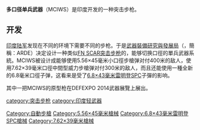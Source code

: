 {{refimprove|time=2014-04-28T01:51:28+00:00}}
{{expand|time= 2014-4-27}}
{{noteTA
|G1=軍事
|G2=長度單位
|G3=Firearms
}}
{{Infobox Weapon
| name               = 多口徑單兵武器
| image              = File:DRDO Multi Caliber Rifle being aimed.jpg
| image_size         = 300px
| caption            = 
| origin             = {{flag|India}}
| type               = [[突擊步槍|突擊步槍]]
<!-- Type selection -->
| is_ranged          = yes
| is_bladed          = 
| is_explosive       = 
| is_artillery       = 
| is_vehicle         = 
| is_missile         = 
| is_UK              = 
<!-- Service history -->
| service            = 
| used_by            = 
| wars               = 
<!-- Production history -->
| designer          = [[武器裝備研究與發展局|武器裝備研究與發展局]]
| design_date        = 
| manufacturer       = 軍械廠管理部
| unit_cost          = 
| production_date    = 
| number             = 
| variants           =
<!-- General specifications -->
| spec_label         = 
| weight             = {{convert|3.4|kg|lb|abbr=on}} （空槍）<br>{{convert|4|kg|lb|abbr=on}} （上彈）
| length             = {{convert|910|mm|in|abbr=on}}
| part_length        = 
| width              = 
| height             = 
| diameter           = 
| crew               = 
| passengers         =
<!-- Ranged weapon specifications --> 
| cartridge          = [[5.56×45mm_NATO|5.56×45毫米北約口徑]]<br>[[7.62×39mm|7.62×39毫米]]<br>[[6.8×43mm雷明登SPC|6.8×43毫米雷明登SPC]]
| cartridge_weight   = 
| caliber            = 
| barrels            = 
| action             = [[氣動式|短行程導氣式活塞]]，[[轉拴式槍栓|轉拴式槍栓]]
| rate               = 600—650發／分鐘
|mode                = 半自動、全自動，可[[擊發調變槍械|擊發調變]]
| velocity           = {{convert|715|-|890|m/s|ft/s|abbr=on}}
| range              = 500米
| max_range          = 
| feed               = 30發[[彈匣|彈匣]]
| sights             = 機械瞄具<br/>日夜兩用瞄準鏡
<!-- Artillery specifications -->
| breech             = 
| recoil             = 
| carriage           = 
| elevation          = 
| traverse           = 
<!-- Bladed weapon specifications --> 
| blade_type         = 
| hilt_type          = 
| sheath_type        = 
| head_type          = 
| haft_type          = 
<!-- Explosive specifications --> 
| filling            = 
| filling_weight     = 
| detonation         = 
| yield              = 
<!-- Vehicle/missile specifications -->
| armour             = 
| primary_armament     = 
| secondary_armament   = 
| engine             = 
| engine_power       = 
| pw_ratio           = 
| transmission       = 
| payload_capacity   = 
| suspension         = 
| clearance          = 
| fuel_capacity      = 
| vehicle_range      = 
| speed              = 
| guidance           = 
| steering           = 
<!-- Missiles only -->
| wingspan           = 
| propellant         = 
| ceiling            = 
| altitude           = 
| depth              = 
| boost              = 
| accuracy           = 
| launch_platform    = 
| transport          =
}}
'''多口径单兵武器'''（MCIWS）是印度开发的一种突击步枪。

==开发==
[[印度陆军|印度陆军]]发现在不同的环境下需要不同的步枪。于是[[武器裝備研究與發展局|武器裝備研究與發展局]]（{{Lang-en|'''A'''rmament '''R'''esearch & '''D'''evelopment '''E'''stablishment}}，簡稱：ARDE）决定设计一种类似[[FN_SCAR突击步枪|FN SCAR突击步枪]]的，能够切换口徑的單兵武器系統。MCIWS被设计成能够使用5.56×45毫米小口徑步槍弹对付400米的敌人，使用7.62×39毫米口徑中間型威力步槍弹对付300米的敌人，而且还能使用一種全新的6.8毫米口徑子弹，这看来是受了[[6.8×43mm雷明登SPC|6.8×43毫米雷明登SPC]]子彈的影响。

其中一把MCIWS的原型枪在DEFEXPO 2014武器展覽上展出。

[[Category:自動步槍|Category:自動步槍]]
[[category:突击步枪|category:突击步枪]]
[[Category:5.56×45毫米槍械|Category:5.56×45毫米槍械]]
[[Category:6.8×43毫米雷明登SPC槍械|Category:6.8×43毫米雷明登SPC槍械]]
[[Category:7.62×39毫米槍械|Category:7.62×39毫米槍械]]
[[category:印度轻武器|category:印度轻武器]]